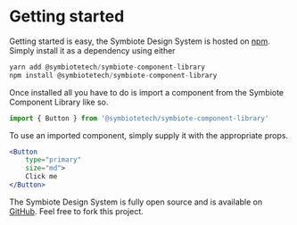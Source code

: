 
<Meta title="Design System/Getting Started" />

# Getting started

Getting started is easy, the Symbiote Design System is hosted on [npm](https://www.npmjs.com/package/@symbiotetech/symbiote-component-library). Simply install it as a dependency using either
```jsx
yarn add @symbiotetech/symbiote-component-library
npm install @symbiotetech/symbiote-component-library
```

Once installed all you have to do is import a component from the Symbiote Component Library like so.

```jsx
import { Button } from '@symbiotetech/symbiote-component-library'
```

To use an imported component, simply supply it with the appropriate props.

```jsx
<Button
    type="primary"
    size="md">
    Click me
</Button>
```


The Symbiote Design System is fully open source and is available on [GitHub](https://github.com/symbiote/symbiote-component-library). Feel free to fork this project.